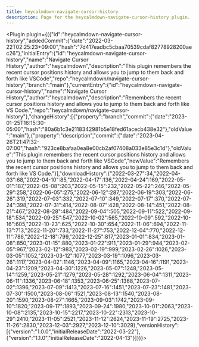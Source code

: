 ---
title: heycalmdown-navigate-cursor-history
description: Page for the heycalmdown-navigate-cursor-history plugin.
---


<Plugin plugin={({"id":"heycalmdown-navigate-cursor-history","addedCommit":{"date":"2022-03-22T02:25:23+09:00","hash":"7d417eadbc5cbaa70539cdaf82778928200aec26"},"initialEntry":{"id":"heycalmdown-navigate-cursor-history","name":"Navigate Cursor History","author":"heycalmdown","description":"This plugin remembers the recent cursor positions history and allows you to jump to them back and forth like VSCode","repo":"heycalmdown/navigate-cursor-history","branch":"main"},"currentEntry":{"id":"heycalmdown-navigate-cursor-history","name":"Navigate Cursor History","author":"heycalmdown","description":"Remembers the recent cursor positions history and allows you to jump to them back and forth like VS Code.","repo":"heycalmdown/navigate-cursor-history"},"changeHistory":[{"property":"branch","commit":{"date":"2023-01-25T16:15:30-05:00","hash":"80a6b1c3e2118342981b5e18fed61acecb438e32"},"oldValue":"main"},{"property":"description","commit":{"date":"2023-04-26T21:47:32-07:00","hash":"923ce8bafaa0ea8e00cb2af07408a033e85e3c1d"},"oldValue":"This plugin remembers the recent cursor positions history and allows you to jump to them back and forth like VSCode","newValue":"Remembers the recent cursor positions history and allows you to jump to them back and forth like VS Code."}],"downloadHistory":{"2022-03-27":34,"2022-04-03":68,"2022-04-10":85,"2022-04-17":136,"2022-04-24":169,"2022-05-01":187,"2022-05-08":203,"2022-05-15":232,"2022-05-22":246,"2022-05-29":258,"2022-06-05":275,"2022-06-12":287,"2022-06-19":303,"2022-06-26":319,"2022-07-03":332,"2022-07-10":349,"2022-07-17":370,"2022-07-24":398,"2022-07-31":414,"2022-08-07":428,"2022-08-14":451,"2022-08-21":467,"2022-08-28":484,"2022-09-04":505,"2022-09-11":522,"2022-09-18":534,"2022-09-25":547,"2022-10-02":565,"2022-10-09":592,"2022-10-16":605,"2022-10-23":625,"2022-10-30":654,"2022-11-06":694,"2022-11-13":713,"2022-11-20":733,"2022-11-27":753,"2022-12-04":770,"2022-12-11":786,"2022-12-18":799,"2022-12-25":817,"2023-01-01":834,"2023-01-08":850,"2023-01-15":880,"2023-01-22":911,"2023-01-29":944,"2023-02-05":967,"2023-02-12":983,"2023-02-19":999,"2023-02-26":1026,"2023-03-05":1052,"2023-03-12":1077,"2023-03-19":1096,"2023-03-26":1117,"2023-04-02":1146,"2023-04-09":1165,"2023-04-16":1191,"2023-04-23":1209,"2023-04-30":1226,"2023-05-07":1248,"2023-05-14":1259,"2023-05-21":1279,"2023-05-28":1292,"2023-06-04":1311,"2023-06-11":1336,"2023-06-18":1353,"2023-06-25":1368,"2023-07-02":1396,"2023-07-09":1413,"2023-07-16":1451,"2023-07-23":1481,"2023-07-30":1500,"2023-08-06":1521,"2023-08-13":1540,"2023-08-20":1590,"2023-08-27":1665,"2023-09-03":1742,"2023-09-10":1820,"2023-09-17":1893,"2023-09-24":1980,"2023-10-01":2063,"2023-10-08":2135,"2023-10-15":2217,"2023-10-22":2313,"2023-10-29":2410,"2023-11-05":2521,"2023-11-12":2624,"2023-11-19":2725,"2023-11-26":2830,"2023-12-03":2927,"2023-12-10":3029},"versionHistory":[{"version":"1.0.0","initialReleaseDate":"2022-03-22"},{"version":"1.1.0","initialReleaseDate":"2022-04-13"}]})}></Plugin>